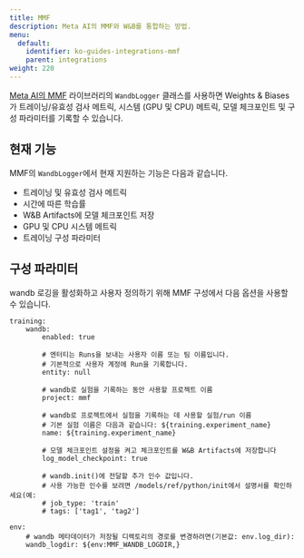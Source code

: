 ```yaml
---
title: MMF
description: Meta AI의 MMF와 W&B를 통합하는 방법.
menu:
  default:
    identifier: ko-guides-integrations-mmf
    parent: integrations
weight: 220
---
```


[Meta AI의 MMF](https://github.com/facebookresearch/mmf) 라이브러리의 `WandbLogger` 클래스를 사용하면 Weights & Biases가 트레이닝/유효성 검사 메트릭, 시스템 (GPU 및 CPU) 메트릭, 모델 체크포인트 및 구성 파라미터를 기록할 수 있습니다.

## 현재 기능

MMF의 `WandbLogger`에서 현재 지원하는 기능은 다음과 같습니다.

* 트레이닝 및 유효성 검사 메트릭
* 시간에 따른 학습률
* W&B Artifacts에 모델 체크포인트 저장
* GPU 및 CPU 시스템 메트릭
* 트레이닝 구성 파라미터

## 구성 파라미터

wandb 로깅을 활성화하고 사용자 정의하기 위해 MMF 구성에서 다음 옵션을 사용할 수 있습니다.

```
training:
    wandb:
        enabled: true
        
        # 엔터티는 Runs을 보내는 사용자 이름 또는 팀 이름입니다.
        # 기본적으로 사용자 계정에 Run을 기록합니다.
        entity: null
        
        # wandb로 실험을 기록하는 동안 사용할 프로젝트 이름
        project: mmf
        
        # wandb로 프로젝트에서 실험을 기록하는 데 사용할 실험/run 이름
        # 기본 실험 이름은 다음과 같습니다: ${training.experiment_name}
        name: ${training.experiment_name}
        
        # 모델 체크포인트 설정을 켜고 체크포인트를 W&B Artifacts에 저장합니다
        log_model_checkpoint: true
        
        # wandb.init()에 전달할 추가 인수 값입니다.
        # 사용 가능한 인수를 보려면 /models/ref/python/init에서 설명서를 확인하세요(예:
        # job_type: 'train'
        # tags: ['tag1', 'tag2']
        
env:
    # wandb 메타데이터가 저장될 디렉토리의 경로를 변경하려면(기본값: env.log_dir):
    wandb_logdir: ${env:MMF_WANDB_LOGDIR,}
```